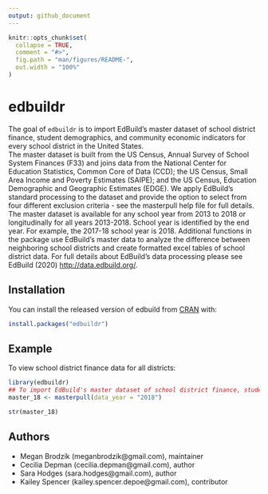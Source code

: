 ```yaml
---
output: github_document
---
```


<!-- README.md is generated from README.Rmd. Please edit that file -->

```r
knitr::opts_chunk$set(
  collapse = TRUE,
  comment = "#>",
  fig.path = "man/figures/README-",
  out.width = "100%"
)
```

# edbuildr

<!-- badges: start -->
<!-- badges: end -->

The goal of ```edbuildr``` is to import EdBuild's master dataset of school district finance,
  student demographics, and community economic indicators for every school district in the United States.  
  The master dataset is built from the US Census, Annual Survey of School System Finances (F33)
  and joins data from the National Center for Education Statistics, Common Core of Data (CCD);
  the US Census, Small Area Income and Poverty Estimates (SAIPE); and the US Census,
  Education Demographic and Geographic Estimates (EDGE). We apply EdBuild's standard processing to the
  dataset and provide the option to select from four different exclusion criteria - see the masterpull help
  file for full details. The master dataset is available for any school year from 2013 to 2018 or
  longitudinally for all years 2013-2018. School year is identified by the end year. For example, the 2017-18 school
  year is 2018. Additional functions in the package use EdBuild's master data to analyze the difference 
  between neighboring school districts and create formatted excel tables of school district data. For full
  details about EdBuild's data processing please see EdBuild (2020)
  <http://data.edbuild.org/>. 

## Installation

You can install the released version of edbuild from [CRAN](https://CRAN.R-project.org) with:

``` r
install.packages("edbuildr")
```

## Example

To view school district finance data for all districts: 

```r
library(edbuildr)
## To import EdBuild's master dataset of school district finance, student demographic, and community economic data for 2017:
master_18 <- masterpull(data_year = "2018")

str(master_18)
```

## Authors
* Megan Brodzik (meganbrodzik@gmail.com), maintainer
* Cecilia Depman (cecilia.depman@gmail.com), author 
* Sara Hodges (sara.hodges@gmail.com), author
* Kailey Spencer (kailey.spencer.depoe@gmail.com), contributor

